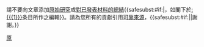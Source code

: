 {{{icon|[[File:Information orange.svg|25px|alt=Information icon]]}}} 請不要向文章添加[[Wikipedia:非原创研究|原始研究]]或[[WP:SYN|對已發表材料的總結]]{{<includeonly>safesubst:</includeonly>#if:{{{1|}}}|，如閣下於[[:{{{1}}}]]条目所作之編輯}}。請為您所有的貢獻引用[[Wikipedia:可靠来源|可靠來源]]，{{<includeonly>safesubst:</includeonly>#if:{{{2|}}}|{{{2}}}|謝謝。}}<!-- Template:uw-nor2 --><noinclude>
{{Templatesnotice|series = uw-nor|max = 3|escalate = yes}}
[[Category:用户警告模板|原]]
</noinclude>